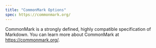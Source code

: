 ```yaml
---
title: "CommonMark Options"
spec: https://commonmark.org/
---
```


CommonMark is a strongly defined, highly compatible specification of Markdown. You can learn more about CommonMark at <https://commonmark.org/>.
